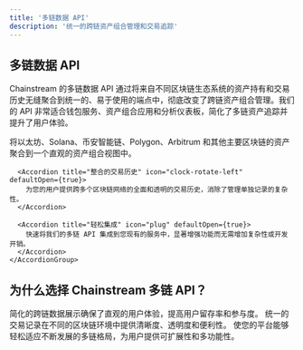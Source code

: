 ```yaml
---
title: '多链数据 API'
description: '统一的跨链资产组合管理和交易追踪'
---
```


## 多链数据 API

Chainstream 的多链数据 API 通过将来自不同区块链生态系统的资产持有和交易历史无缝聚合到统一的、易于使用的端点中，彻底改变了跨链资产组合管理。我们的 API 非常适合钱包服务、资产组合应用和分析仪表板，简化了多链资产追踪并提升了用户体验。

<CardGroup cols={1}>
  <Card title="核心功能" icon="star">
    <AccordionGroup>
      <Accordion title="统一的跨链资产组合" icon="wallet" defaultOpen={true}>
        将以太坊、Solana、币安智能链、Polygon、Arbitrum 和其他主要区块链的资产聚合到一个直观的资产组合视图中。
      </Accordion>
      
      <Accordion title="整合的交易历史" icon="clock-rotate-left" defaultOpen={true}>
        为您的用户提供跨多个区块链网络的全面和透明的交易历史，消除了管理单独记录的复杂性。
      </Accordion>
      
      <Accordion title="轻松集成" icon="plug" defaultOpen={true}>
        快速将我们的多链 API 集成到您现有的服务中，显著增强功能而无需增加复杂性或开发开销。
      </Accordion>
    </AccordionGroup>
  </Card>
</CardGroup>

## 为什么选择 Chainstream 多链 API？

<CardGroup cols={3}>
  <Card title="增强可见性" icon="eye">
    简化的跨链数据展示确保了直观的用户体验，提高用户留存率和参与度。
  </Card>
  
  <Card title="全面的交易追踪" icon="list-check">
    统一的交易记录在不同的区块链环境中提供清晰度、透明度和便利性。
  </Card>
  
  <Card title="灵活应用" icon="arrows-rotate">
    使您的平台能够轻松适应不断发展的多链格局，为用户提供可扩展性和多功能性。
  </Card>
</CardGroup> 